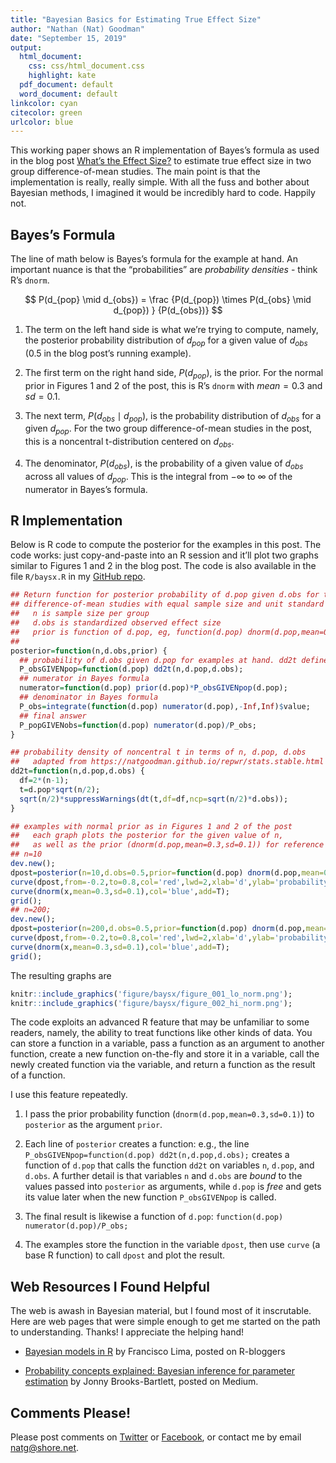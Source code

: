 ```yaml
---
title: "Bayesian Basics for Estimating True Effect Size"
author: "Nathan (Nat) Goodman"
date: "September 15, 2019"
output:
  html_document:
    css: css/html_document.css
    highlight: kate
  pdf_document: default
  word_document: default
linkcolor: cyan
citecolor: green
urlcolor: blue
---
```


This working paper shows an R implementation of Bayes's formula as used in the blog post [What's the Effect Size?](https://natgoodman.github.io/bayez/effit.stable.html) to estimate true effect size in two group difference-of-mean studies. The main point is that the implementation is really, really simple.  With all the fuss and bother about Bayesian methods, I imagined it would be incredibly hard to code.  Happily not.

## Bayes's Formula

The line of math below is Bayes's formula for the example at hand. An important nuance is that the "probabilities" are *probability densities* - think R's `dnorm`.

$$
P(d_{pop} \mid d_{obs}) = \frac {P(d_{pop}) \times P(d_{obs} \mid d_{pop}) } {P(d_{obs})}
$$

1. The term on the left hand side is what we're trying to compute, namely, the posterior probability distribution of $d_{pop}$ for a given value of $d_{obs}$ ($0.5$ in the blog post's running example). 

2. The first term on the right hand side, $P(d_{pop})$, is the prior. For the normal prior in Figures 1 and 2 of the post, this is R's `dnorm` with $mean=0.3$ and $sd=0.1$.

3. The next term, $P(d_{obs} \mid d_{pop})$, is the probability distribution of $d_{obs}$ for a given $d_{pop}$. For the two group difference-of-mean studies in the post, this is a noncentral t-distribution centered on $d_{obs}$.

4. The denominator, $P(d_{obs})$, is the probability of a given value of $d_{obs}$ across all values of $d_{pop}$. This is the integral from $-\infty$ to $\infty$ of the numerator in Bayes's formula.

## R Implementation

Below is R code to compute the posterior for the examples in this post. The code works: just copy-and-paste into an R session and it'll plot two graphs similar to Figures 1 and 2 in the blog post. The code is also available in the file `R/baysx.R` in my [GitHub repo](https://github.com/natgoodman/bayez).

``` r
## Return function for posterior probability of d.pop given d.obs for two group 
## difference-of-mean studies with equal sample size and unit standard deviation
##   n is sample size per group
##   d.obs is standardized observed effect size
##   prior is function of d.pop, eg, function(d.pop) dnorm(d.pop,mean=0.3,sd=0.1)
##
posterior=function(n,d.obs,prior) {
  ## probability of d.obs given d.pop for examples at hand. dd2t defined below
  P_obsGIVENpop=function(d.pop) dd2t(n,d.pop,d.obs);
  ## numerator in Bayes formula
  numerator=function(d.pop) prior(d.pop)*P_obsGIVENpop(d.pop);
  ## denominator in Bayes formula
  P_obs=integrate(function(d.pop) numerator(d.pop),-Inf,Inf)$value;
  ## final answer
  P_popGIVENobs=function(d.pop) numerator(d.pop)/P_obs;
}

## probability density of noncentral t in terms of n, d.pop, d.obs
##   adapted from https://natgoodman.github.io/repwr/stats.stable.html
dd2t=function(n,d.pop,d.obs) {
  df=2*(n-1);
  t=d.pop*sqrt(n/2);
  sqrt(n/2)*suppressWarnings(dt(t,df=df,ncp=sqrt(n/2)*d.obs));
}

## examples with normal prior as in Figures 1 and 2 of the post
##   each graph plots the posterior for the given value of n, 
##   as well as the prior (dnorm(d.pop,mean=0.3,sd=0.1)) for reference
## n=10
dev.new();
dpost=posterior(n=10,d.obs=0.5,prior=function(d.pop) dnorm(d.pop,mean=0.3,sd=0.1));
curve(dpost,from=-0.2,to=0.8,col='red',lwd=2,xlab='d',ylab='probability density');
curve(dnorm(x,mean=0.3,sd=0.1),col='blue',add=T);
grid();
## n=200;
dev.new();
dpost=posterior(n=200,d.obs=0.5,prior=function(d.pop) dnorm(d.pop,mean=0.3,sd=0.1));
curve(dpost,from=-0.2,to=0.8,col='red',lwd=2,xlab='d',ylab='probability density');
curve(dnorm(x,mean=0.3,sd=0.1),col='blue',add=T);
grid();
```

The resulting graphs are

```r
knitr::include_graphics('figure/baysx/figure_001_lo_norm.png');
knitr::include_graphics('figure/baysx/figure_002_hi_norm.png');
```

The code exploits an advanced R feature that may be unfamiliar to some readers, namely, the ability to treat functions like other kinds of data. You can store a function in a variable, pass a function as an argument to another function, create a new function on-the-fly and store it in a variable, call the newly created function via the variable, and return a function as the result of a function. 

I use this feature repeatedly. 

1. I pass the prior probability function (`dnorm(d.pop,mean=0.3,sd=0.1)`) to `posterior` as the argument `prior`.

2. Each line of `posterior` creates a function: e.g., the line `P_obsGIVENpop=function(d.pop) dd2t(n,d.pop,d.obs);` creates a function of `d.pop` that calls the function `dd2t` on variables `n`, `d.pop`, and `d.obs`. A further detail is that variables `n` and `d.obs` are *bound* to the values passed into `posterior` as arguments, while `d.pop` is *free* and gets its value later when the new function `P_obsGIVENpop` is called.

3. The final result is likewise a function of `d.pop`: `function(d.pop) numerator(d.pop)/P_obs;`

4. The examples store the function in the variable `dpost`, then use `curve` (a base R function) to call `dpost` and plot the result. 

## Web Resources I Found Helpful

The web is awash in Bayesian material, but I found most of it inscrutable. Here are web pages that were simple enough to get me started on the path to understanding. Thanks!  I appreciate the helping hand!

- [Bayesian models in R](https://www.r-bloggers.com/bayesian-models-in-r-2/) by Francisco Lima, posted on R-bloggers

- [Probability concepts explained: Bayesian inference for parameter estimation](https://towardsdatascience.com/90e8930e5348) by Jonny Brooks-Bartlett, posted on Medium.

## Comments Please!

Please post comments on [Twitter](https://twitter.com/gnatgoodman) or [Facebook](https://www.facebook.com/nathan.goodman.3367), or contact me by email [natg@shore.net](mailto:natg@shore.net).
